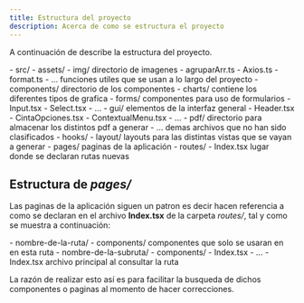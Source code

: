 ```yaml
---
title: Estructura del proyecto
description: Acerca de como se estructura el proyecto
---
```

 
A continuación de describe la estructura del proyecto.

<FileTree>
- src/
    - assets/
        - img/ directorio de imagenes
        - agruparArr.ts
        - Axios.ts
        - format.ts
        - ... funciones utiles que se usan a lo largo del proyecto
    - components/ directorio de los componentes
        - charts/ contiene los diferentes tipos de grafica
        - forms/ componentes para uso de formularios
            - Input.tsx
            - Select.tsx
            - ...
        - gui/ elementos de la interfaz general
            - Header.tsx
            - CintaOpciones.tsx
            - ContextualMenu.tsx
            - ...
        - pdf/ directorio para almacenar los distintos pdf a generar
        - ... demas archivos que no han sido clasificados
    - hooks/
    - layout/ layouts para las distintas vistas que se vayan a generar
    - pages/ paginas de la aplicación
    - routes/
        - Index.tsx lugar donde se declaran rutas nuevas 
</FileTree>

## Estructura de _pages/_

Las paginas de la aplicación siguen un patron es decir hacen referencia a como se declaran en el archivo **Index.tsx** de la carpeta _routes/_, tal y como se muestra a continuación:

<FileTree>
- nombre-de-la-ruta/
    - components/ componentes que solo se usaran en en esta ruta
    - nombre-de-la-subruta/
        - components/
        - Index.tsx
        - ...
    - Index.tsx archivo principal al consultar la ruta 
</FileTree>

La razón de realizar esto así es para facilitar la busqueda de dichos componentes o paginas al momento de hacer correcciones.
